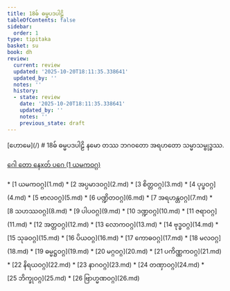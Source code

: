 ```yaml
---
title: 18ဓ် ဓမ္မပဒပါဠိ
tableOfContents: false
sidebar:
  order: 1
type: tipitaka
basket: su
book: dh
review:
  current: review
  updated: '2025-10-20T18:11:35.338641'
  updated_by: ''
  notes: ''
  history:
  - state: review
    date: '2025-10-20T18:11:35.338641'
    updated_by: ''
    notes: ''
    previous_state: draft
---
```



<ReviewStatus review={frontmatter.review} showDetails={true} />

<HypothesisAnnotation frontmatter={frontmatter} />


<Paragraph type="center" book="dh">
[ဟောမေ](/)
</Paragraph>

<Paragraph type="center" book="dh">
# 18ဓ် ဓမ္မပဒပါဠိ
</Paragraph>

<Paragraph number="1" type="center" book="dh">
နမော တဿ ဘဂဝတော အရဟတော သမ္မာသမ္ဗုဒ္ဓဿ.

[ဂေါ တော နေxတ် ပဂေ (1 ယမကဝဂ္ဂ)](1.md)



</Paragraph>

<TableOfContents book="dh" section="18">
* [1 ယမကဝဂ္ဂ](1.md)
* [2 အပ္ပမာဒဝဂ္ဂ](2.md)
* [3 စိတ္တဝဂ္ဂ](3.md)
* [4 ပုပ္ဖဝဂ္ဂ](4.md)
* [5 ဗာလဝဂ္ဂ](5.md)
* [6 ပဏ္ဍိတဝဂ္ဂ](6.md)
* [7 အရဟန္တဝဂ္ဂ](7.md)
* [8 သဟဿဝဂ္ဂ](8.md)
* [9 ပါပဝဂ္ဂ](9.md)
* [10 ဒဏ္ဍဝဂ္ဂ](10.md)
* [11 ဇရာဝဂ္ဂ](11.md)
* [12 အတ္တဝဂ္ဂ](12.md)
* [13 လောကဝဂ္ဂ](13.md)
* [14 ဗုဒ္ဓဝဂ္ဂ](14.md)
* [15 သုခဝဂ္ဂ](15.md)
* [16 ပိယဝဂ္ဂ](16.md)
* [17 ကောဓဝဂ္ဂ](17.md)
* [18 မလဝဂ္ဂ](18.md)
* [19 ဓမ္မဋ္ဌဝဂ္ဂ](19.md)
* [20 မဂ္ဂဝဂ္ဂ](20.md)
* [21 ပကိဏ္ဏကဝဂ္ဂ](21.md)
* [22 နိရယဝဂ္ဂ](22.md)
* [23 နာဂဝဂ္ဂ](23.md)
* [24 တဏှာဝဂ္ဂ](24.md)
* [25 ဘိက္ခုဝဂ္ဂ](25.md)
* [26 ဗြာဟ္မဏဝဂ္ဂ](26.md)
</TableOfContents>
